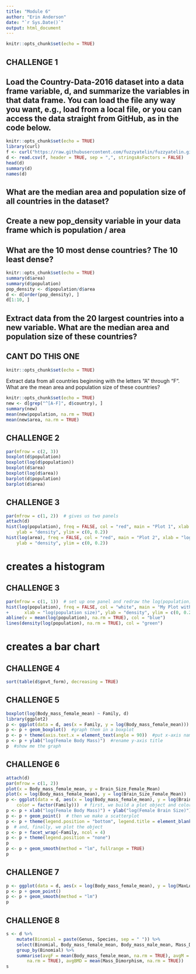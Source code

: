 ```yaml
---
title: "Module 6"
author: "Erin Anderson"
date: "`r Sys.Date()`"
output: html_document
---
```


```r
knitr::opts_chunk$set(echo = TRUE)
```
## CHALLENGE 1

## Load the Country-Data-2016 dataset into a data frame variable, d, and summarize the variables in that data frame. You can load the file any way you want, e.g., load from a local file, or you can access the data straight from GitHub, as in the code below.
```r
knitr::opts_chunk$set(echo = TRUE)
library(curl)
f <- curl("https://raw.githubusercontent.com/fuzzyatelin/fuzzyatelin.github.io/master/AN588_Fall23/Country-Data-2016.csv")
d <- read.csv(f, header = TRUE, sep = ",", stringsAsFactors = FALSE)
head(d)
summary(d)
names(d)
```
## What are the median area and population size of all countries in the dataset?
## Create a new pop_density variable in your data frame which is population / area
## What are the 10 most dense countries? The 10 least dense?
```r
knitr::opts_chunk$set(echo = TRUE)
summary(d$area)
summary(d$population)
pop_density <- d$population/d$area
d <- d[order(pop_density), ]
d[1:10, ]

```
## Extract data from the 20 largest countries into a new variable. What are the median area and population size of these countries?
## CANT DO THIS ONE
```r
knitr::opts_chunk$set(echo = TRUE)

```

Extract data from all countries beginning with the letters “A” through “F”. What are the mean area and population size of these countries?
```r
knitr::opts_chunk$set(echo = TRUE)
new <- d[grep("^[A-F]", d$country), ]
summary(new)
mean(new$population, na.rm = TRUE)
mean(new$area, na.rm = TRUE)

```

## CHALLENGE 2
```r
par(mfrow = c(2, 3))
boxplot(d$population)
boxplot(log(d$population))
boxplot(d$area)
boxplot(log(d$area))
barplot(d$population)
barplot(d$area)
```

## CHALLENGE 3
```r
par(mfrow = c(1, 2))  # gives us two panels
attach(d)
hist(log(population), freq = FALSE, col = "red", main = "Plot 1", xlab = "log(population size)",
    ylab = "density", ylim = c(0, 0.2))
hist(log(area), freq = FALSE, col = "red", main = "Plot 2", xlab = "log(area)",
    ylab = "density", ylim = c(0, 0.2))

```
# creates a histogram

## CHALLENGE 3
```r
par(mfrow = c(1, 1))  # set up one panel and redraw the log(population) histogram
hist(log(population), freq = FALSE, col = "white", main = "My Plot with Mean and Density",
+      xlab = "log(population size)", ylab = "density", ylim = c(0, 0.2))
abline(v = mean(log(population), na.rm = TRUE), col = "blue")
lines(density(log(population), na.rm = TRUE), col = "green")

```
# creates a bar chart

## CHALLENGE 4
```r
sort(table(d$govt_form), decreasing = TRUE)
```

## CHALLENGE 5
```r
boxplot(log(Body_mass_female_mean) ~ Family, d)
library(ggplot2)
p <- ggplot(data = d, aes(x = Family, y = log(Body_mass_female_mean)))  #define the variables
p <- p + geom_boxplot()  #graph them in a boxplot
p <- p + theme(axis.text.x = element_text(angle = 90))  #put x-axis names at 90deg
p <- p + ylab("log(Female Body Mass)")  #rename y-axis title
p  #show me the graph
```
## CHALLENGE 6
```r
attach(d)
par(mfrow = c(1, 2))
plot(x = Body_mass_female_mean, y = Brain_Size_Female_Mean)
plot(x = log(Body_mass_female_mean), y = log(Brain_Size_Female_Mean))
p <- ggplot(data = d, aes(x = log(Body_mass_female_mean), y = log(Brain_Size_Female_Mean),
    color = factor(Family)))  # first, we build a plot object and color points by Family
p <- p + xlab("log(Female Body Mass)") + ylab("log(Female Brain Size)")  # then we modify the axis labels
p <- p + geom_point()  # then we make a scatterplot
p <- p + theme(legend.position = "bottom", legend.title = element_blank())  # then we modify the legend
p  # and, finally, we plot the object
p <- p + facet_wrap(~Family, ncol = 4)
p <- p + theme(legend.position = "none")
p
p <- p + geom_smooth(method = "lm", fullrange = TRUE)
p
```
## CHALLENGE 7
```r
p <- ggplot(data = d, aes(x = log(Body_mass_female_mean), y = log(MaxLongevity_m)))
p <- p + geom_point()
p <- p + geom_smooth(method = "lm")
p
```

##  CHALLENGE 8
```r
s <- d %>%
    mutate(Binomial = paste(Genus, Species, sep = " ")) %>%
    select(Binomial, Body_mass_female_mean, Body_mass_male_mean, Mass_Dimorphism) %>%
    group_by(Binomial) %>%
    summarise(avgF = mean(Body_mass_female_mean, na.rm = TRUE), avgM = mean(Body_mass_male_mean,
        na.rm = TRUE), avgBMD = mean(Mass_Dimorphism, na.rm = TRUE))
s

```